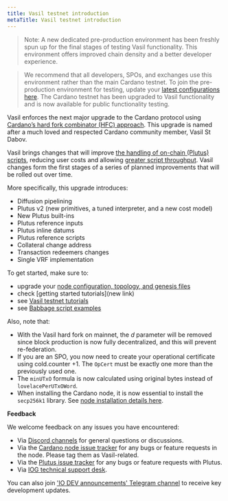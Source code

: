 ```yaml
---
title: Vasil testnet introduction
metaTitle: Vasil testnet introduction
---
```


>Note: A new dedicated pre-production environment has been freshly spun up for the final stages of testing Vasil functionality. This environment offers improved chain density and a better developer experience.

>We recommend that all developers, SPOs, and exchanges use this environment rather than the main Cardano testnet. To join the pre-production environment for testing, update your  [latest configurations here](https://book.world.dev.cardano.org/environments.html#pre-prod).
The Cardano testnet has been upgraded to Vasil functionality and is now available for public functionality testing. 

Vasil enforces the next major upgrade to the Cardano protocol using [Cardano’s hard fork combinator (HFC) approach](https://docs.cardano.org/core-concepts/about-hard-forks). This upgrade is named after a much loved and respected Cardano community member, Vasil St Dabov.

Vasil brings changes that will improve [the handling of on-chain (Plutus) scripts](https://iohk.io/en/blog/posts/2022/04/13/boosting-cardano-s-throughput-with-script-referencing/), reducing user costs and allowing [greater script throughput](https://iohk.io/en/blog/posts/2022/03/21/increasing-the-transaction-throughput-of-cardano/). Vasil changes form the first stages of a series of planned improvements that will be rolled out over time.

More specifically, this upgrade introduces:

-   Diffusion pipelining
-   Plutus v2 (new primitives, a tuned interpreter, and a new cost model)
-   New Plutus built-ins
-   Plutus reference inputs
-   Plutus inline datums
-   Plutus reference scripts
-   Collateral change address
-   Transaction redeemers changes
-   Single VRF implementation

To get started, make sure to:

* upgrade your [node configuration, topology, and genesis files](https://book.world.dev.cardano.org/environments.html)
* check [getting started tutorials](new link)
* see [Vasil testnet tutorials](https://github.com/input-output-hk/Vasil-testnet)
* see [Babbage script examples](https://github.com/input-output-hk/cardano-node/tree/master/doc/reference/plutus)

Also, note that:

-  With the Vasil hard fork on mainnet, the *d* parameter will be removed since block production is now fully decentralized, and this will prevent re-federation.
-   If you are an SPO, you now need to create your operational certificate using cold.counter +1. The `OpCert` must be exactly one more than the previously used one.
-   The `minUTxO` formula is now calculated using original bytes instead of `lovelacePerUTxOWord`.
-   When installing the Cardano node, it is now essential to install the `secp256k1` library. See [node installation details here](https://github.com/input-output-hk/cardano-node/blob/master/doc/getting-started/install.md/).

**Feedback**

We welcome feedback on any issues you have encountered:
+ Via [Discord channels](https://discord.com/channels/826816523368005654/826816523964383263) for general questions or discussions.
+ Via the [Cardano node issue tracker](https://github.com/input-output-hk/cardano-node/issues) for any bugs or feature requests in the node. Please tag them as Vasil-related.
+ Via the [Plutus issue tracker](https://github.com/input-output-hk/plutus/issues) for any bugs or feature requests with Plutus.
+ Via [IOG technical support desk](https://iohk.zendesk.com/hc/en-us/categories/900000102203-Shelley-Testnet).

You can also join ['IO DEV announcements' Telegram channel](https://t.me/IOdevannouncements) to receive key development updates.
